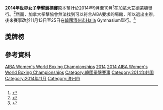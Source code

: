 {{infobox sport event
|name           = 2014年世界女子拳擊錦標賽
|image          =
|size           =
|caption        =
|date_start     = 11月13日
|date_end       = 11月25日
|competitors    = 
|nations        = 
|prize_money    =
|other          =
|venue          = 
|location       = [[韓國|韓國]][[濟州市|濟州市]]
}}

'''2014年[[世界女子拳擊錦標賽|世界女子拳擊錦標賽]]'''原本預計於2014年9月至10月<ref>{{Cite web |url=http://www.aiba.org/default.aspx?pId=4683 |title=AIBA Competition Calendar |accessdate=2014-10-11 |archive-date=2015-03-15 |archive-url=https://web.archive.org/web/20150315012414/http://aiba.org/default.aspx?pId=4683 |dead-url=no }}</ref>在[[加拿大|加拿大]][[艾德蒙頓|艾德蒙頓]]舉行。<ref>{{Cite web |url=http://www.edmonton.com/files/EEDC-Q4-2012-alt.pdf |title=EEDC Quarterly Report |accessdate=2014-10-11 |archive-date=2013-10-25 |archive-url=https://web.archive.org/web/20131025200630/http://edmonton.com/files/EEDC-Q4-2012-alt.pdf |dead-url=yes }}</ref>然而，加拿大拳擊協會無法找到可以符合AIBA要求的場館，所以退出主辦。後來賽事改於11月13日至25日在[[韓國|韓國]][[濟州市|濟州市]]Halla Gymnasium舉行。<ref>{{Cite web |url=http://www.insidethegames.biz/sports/summer/boxing/1018478-south-korea-to-host-2014-aiba-women-s-boxing-world-championships-after-canada-withdraw |title=South Korea to host 2014 AIBA Women's Boxing World Championships after Canada withdraw |accessdate=2014-10-11 |archive-date=2014-02-24 |archive-url=https://web.archive.org/web/20140224144833/http://www.insidethegames.biz/sports/summer/boxing/1018478-south-korea-to-host-2014-aiba-women-s-boxing-world-championships-after-canada-withdraw |dead-url=no }}</ref>

==獎牌榜==
{{Medals table
 | caption        = 
 | host           = KOR
 | flag_template  = 
 | event          = 
 | team           = 
 | gold_RUS = 3 | silver_RUS = 1 | bronze_RUS = 1
 | gold_USA = 2 | silver_USA = 0 | bronze_USA = 1
 | gold_CHN = 1 | silver_CHN = 1 | bronze_CHN = 2
 | gold_KAZ = 1 | silver_KAZ = 1 | bronze_KAZ = 0
 | gold_BUL = 1 | silver_BUL = 0 | bronze_BUL = 0
 | gold_IRL = 1 | silver_IRL = 0 | bronze_IRL = 0
 | gold_PAN = 1 | silver_PAN = 0 | bronze_PAN = 0
 | gold_ENG = 0 | silver_ENG = 2 | bronze_ENG = 0
 | gold_IND = 0 | silver_IND = 2 | bronze_IND = 0
 | gold_ITA = 0 | silver_ITA = 1 | bronze_ITA = 2
 | gold_AZE = 0 | silver_AZE = 1 | bronze_AZE = 1
 | gold_PHI = 0 | silver_PHI = 1 | bronze_PHI = 0
 | gold_TUR = 0 | silver_TUR = 0 | bronze_TUR = 3
 | gold_FRA = 0 | silver_FRA = 0 | bronze_FRA = 2
 | gold_THA = 0 | silver_THA = 0 | bronze_THA = 2
 | gold_BRA = 0 | silver_BRA = 0 | bronze_BRA = 1
 | gold_CAN = 0 | silver_CAN = 0 | bronze_CAN = 1
 | gold_JPN = 0 | silver_JPN = 0 | bronze_JPN = 1
 | gold_NED = 0 | silver_NED = 0 | bronze_NED = 1
 | gold_KOR = 0 | silver_KOR = 0 | bronze_KOR = 1 | host_KOR = yes 
 | gold_UKR = 0 | silver_UKR = 0 | bronze_UKR = 1
}}

==參考資料==
{{reflist}}

{{世界拳擊錦標賽}}

[[Category:2014年拳擊|AIBA Women's World Boxing Championships]]
[[Category:世界女子拳擊錦標賽|2014]]
[[Category:韓國主辦的國際體育賽事|2014 AIBA Women's World Boxing Championships]]
[[Category:韓國拳擊賽事|Category:韓國拳擊賽事]]
[[Category:2014年韩国|Category:2014年韩国]]
[[Category:2014年11月|Category:2014年11月]]
[[Category:济州市|Category:济州市]]